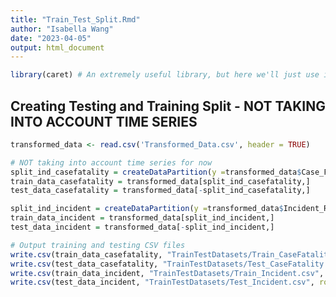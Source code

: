 ```yaml
---
title: "Train_Test_Split.Rmd"
author: "Isabella Wang"
date: "2023-04-05"
output: html_document
---
```


```r
library(caret) # An extremely useful library, but here we'll just use it for splitting
```

## Creating Testing and Training Split - NOT TAKING INTO ACCOUNT TIME SERIES
```r
transformed_data <- read.csv('Transformed_Data.csv', header = TRUE)
```

```r
# NOT taking into account time series for now
split_ind_casefatality = createDataPartition(y =transformed_data$Case_Fatality_Ratio, p = .8, list = F)
train_data_casefatality = transformed_data[split_ind_casefatality,]
test_data_casefatality = transformed_data[-split_ind_casefatality,]

split_ind_incident = createDataPartition(y =transformed_data$Incident_Rate, p = .8, list = F)
train_data_incident = transformed_data[split_ind_incident,]
test_data_incident = transformed_data[-split_ind_incident,]
```

```r
# Output training and testing CSV files
write.csv(train_data_casefatality, "TrainTestDatasets/Train_CaseFatality.csv", row.names=FALSE)
write.csv(test_data_casefatality, "TrainTestDatasets/Test_CaseFatality.csv", row.names=FALSE)
write.csv(train_data_incident, "TrainTestDatasets/Train_Incident.csv", row.names=FALSE)
write.csv(test_data_incident, "TrainTestDatasets/Test_Incident.csv", row.names=FALSE)
```

